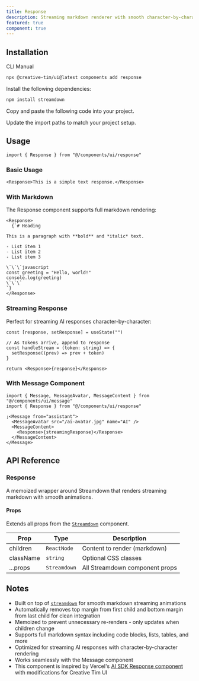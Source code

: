 ```yaml
---
title: Response
description: Streaming markdown renderer with smooth character-by-character animations for AI responses using Streamdown.
featured: true
component: true
---
```


<ComponentPreview
  name="response-demo"
  description="A live scrolling response visualization with smooth animations."
  marginOff
/>

## Installation

<CodeTabs>

<TabsList>
  <TabsTrigger value="cli">CLI</TabsTrigger>
  <TabsTrigger value="manual">Manual</TabsTrigger>
</TabsList>
<TabsContent value="cli">

```bash
npx @creative-tim/ui@latest components add response
```

</TabsContent>

<TabsContent value="manual">

<Steps>

<Step>Install the following dependencies:</Step>

```bash
npm install streamdown
```

<Step>Copy and paste the following code into your project.</Step>

<ComponentSource name="response" title="components/ui/response.tsx" />

<Step>Update the import paths to match your project setup.</Step>

</Steps>

</TabsContent>

</CodeTabs>

## Usage

```tsx showLineNumbers
import { Response } from "@/components/ui/response"
```

### Basic Usage

```tsx showLineNumbers
<Response>This is a simple text response.</Response>
```

### With Markdown

The Response component supports full markdown rendering:

```tsx showLineNumbers
<Response>
  {`# Heading

This is a paragraph with **bold** and *italic* text.

- List item 1
- List item 2
- List item 3

\`\`\`javascript
const greeting = "Hello, world!"
console.log(greeting)
\`\`\`
`}
</Response>
```

### Streaming Response

Perfect for streaming AI responses character-by-character:

```tsx showLineNumbers
const [response, setResponse] = useState("")

// As tokens arrive, append to response
const handleStream = (token: string) => {
  setResponse((prev) => prev + token)
}

return <Response>{response}</Response>
```

### With Message Component

```tsx showLineNumbers
import { Message, MessageAvatar, MessageContent } from "@/components/ui/message"
import { Response } from "@/components/ui/response"

;<Message from="assistant">
  <MessageAvatar src="/ai-avatar.jpg" name="AI" />
  <MessageContent>
    <Response>{streamingResponse}</Response>
  </MessageContent>
</Message>
```

## API Reference

### Response

A memoized wrapper around Streamdown that renders streaming markdown with smooth animations.

#### Props

Extends all props from the [`Streamdown`](https://github.com/wobsoriano/streamdown) component.

| Prop      | Type         | Description                    |
| --------- | ------------ | ------------------------------ |
| children  | `ReactNode`  | Content to render (markdown)   |
| className | `string`     | Optional CSS classes           |
| ...props  | `Streamdown` | All Streamdown component props |

## Notes

- Built on top of [`streamdown`](https://github.com/wobsoriano/streamdown) for smooth markdown streaming animations
- Automatically removes top margin from first child and bottom margin from last child for clean integration
- Memoized to prevent unnecessary re-renders - only updates when children change
- Supports full markdown syntax including code blocks, lists, tables, and more
- Optimized for streaming AI responses with character-by-character rendering
- Works seamlessly with the Message component
- This component is inspired by Vercel's [AI SDK Response component](https://ai-sdk.dev/elements/components/response) with modifications for Creative Tim UI
